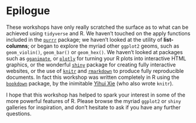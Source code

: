 # Epilogue

These workshops have only really scratched the surface as to what can be achieved using `tidyverse` and R. We haven't touched on the apply functions included in the [`purrr`](https://github.com/rstudio/cheatsheets/raw/master/purrr.pdf) package; we haven't looked at the utility of **list-columns**; or began to explore the myriad other `ggplot2` geoms, such as `geom_violin()`, `geom_bar()` or `geom_hex()`. We haven't looked at packages such as [`gganimate`](https://github.com/thomasp85/gganimate), or [`plotly`](https://plot.ly/r/) for turning your R plots into interactive HTML graphics, or the wonderful [`shiny`](https://shiny.rstudio.com/gallery/) package for creating fully interactive websites, or the use of [`knitr`](https://yihui.name/knitr/) and [`rmarkdown`](https://rmarkdown.rstudio.com/) to produce fully reproducible documents. In fact this workshop was written completely in R using the [`bookdown`](https://bookdown.org/yihui/bookdown/) package, by the inimitable [Yihui Xie](https://en.wikipedia.org/wiki/Yihui_Xie) (who also wrote `knitr`).

I hope that this workshop has helped to spark your interest in some of the more powerful features of R. Please browse the myriad `ggplot2` or `shiny` galleries for inspiration, and don't hesitate to ask if you have any further questions. 